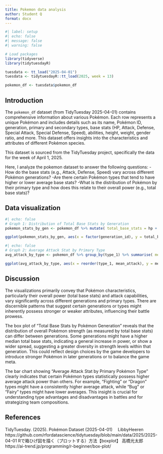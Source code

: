 ```yaml
---
title: Pokemon data analysis
author: Student Q
format: docx
---
```


```r
#| label: setup
#| echo: false
#| message: false
#| warning: false

# Load packages
library(tidyverse)
library(tidytuesdayR)

tuesdata <- tt_load("2025-04-01")
tuesdata <- tidytuesdayR::tt_load(2025, week = 13)

pokemon_df <- tuesdata$pokemon_df

```

## Introduction

The `pokemon_df` dataset (from TidyTuesday 2025-04-01) contains comprehensive information about various Pokémon. Each row represents a unique Pokémon and includes details such as its name, Pokémon ID, generation, primary and secondary types, base stats (HP, Attack, Defense, Special Attack, Special Defense, Speed), abilities, height, weight, gender ratio, and more. This dataset offers insights into the characteristics and attributes of different Pokémon species.

This dataset is sourced from the TidyTuesday project, specifically the data for the week of April 1, 2025.

Here, I analyze the pokemon dataset to answer the following questions: -How do the base stats (e.g., Attack, Defense, Speed) vary across different Pokémon generations? -Are there certain Pokémon types that tend to have higher or lower average base stats? -What is the distribution of Pokémon by their primary type and how does this relate to their overall power (e.g., total base stats)?

## Data visualization

```r
#| echo: false
# Graph 1: Distribution of Total Base Stats by Generation
pokemon_stats_by_gen <- pokemon_df %>% mutate( total_base_stats = hp + attack + defense + special_attack + special_defense + speed )

ggplot(pokemon_stats_by_gen, aes(x = factor(generation_id), y = total_base_stats, fill = factor(generation_id))) + geom_boxplot() + labs( title = "Distribution of Total Base Stats by Pokémon Generation", x = "Pokémon Generation", y = "Total Base Stats", fill = "Generation" ) + theme_minimal() + theme(legend.position = "none")
```

```r
#| echo: false
# Graph 2: Average Attack Stat by Primary Type
avg_attack_by_type <- pokemon_df %>% group_by(type_1) %>% summarise( mean_attack = mean(attack, na.rm = TRUE), count = n() ) %>% ungroup() %>% arrange(desc(mean_attack))

ggplot(avg_attack_by_type, aes(x = reorder(type_1, mean_attack), y = mean_attack, fill = type_1)) + geom_col() + labs( title = "Average Attack Stat by Primary Pokémon Type", x = "Primary Pokémon Type", y = "Average Attack Stat", fill = "Primary Type" ) + theme_minimal() + theme(axis.text.x = element_text(angle = 45, hjust = 1)) + guides(fill = "none")
```
## Discussion

The visualizations primarily convey that Pokémon characteristics, particularly their overall power (total base stats) and attack capabilities, vary significantly across different generations and primary types. There are discernible patterns that suggest certain generations or types might inherently possess stronger or weaker attributes, influencing their battle prowess.

The box plot of "Total Base Stats by Pokémon Generation" reveals that the distribution of overall Pokémon strength (as measured by total base stats) can differ between generations. Some generations might have a higher median total base stats, indicating a general increase in power, or show a wider spread, suggesting a greater diversity in strength levels within that generation. This could reflect design choices by the game developers to introduce stronger Pokémon in later generations or to balance the game meta.

The bar chart showing "Average Attack Stat by Primary Pokémon Type" clearly indicates that certain Pokémon types statistically possess higher average attack power than others. For example, "Fighting" or "Dragon" types might have a consistently higher average attack, while "Bug" or "Fairy" types might have lower averages. This insight is crucial for understanding type advantages and disadvantages in battles and for strategizing team compositions.

## References

TidyTuesday. (2025). Pokémon Dataset (2025-04-01)　 LibbyHeeren https://github.com/rfordatascience/tidytuesday/blob/main/data/2025/2025-04-01 
Rで箱ひげ図を描く（プロットする）方法【boxplot】 高橋光太郎 https://ai-trend.jp/programming/r-beginner/box-plot/
